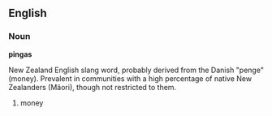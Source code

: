 ==English==
===Noun===
'''pingas''' 

New Zealand English slang word, probably derived from the Danish "penge" (money). Prevalent in communities with a high percentage of native New Zealanders (Mäori), though not restricted to them.

# money